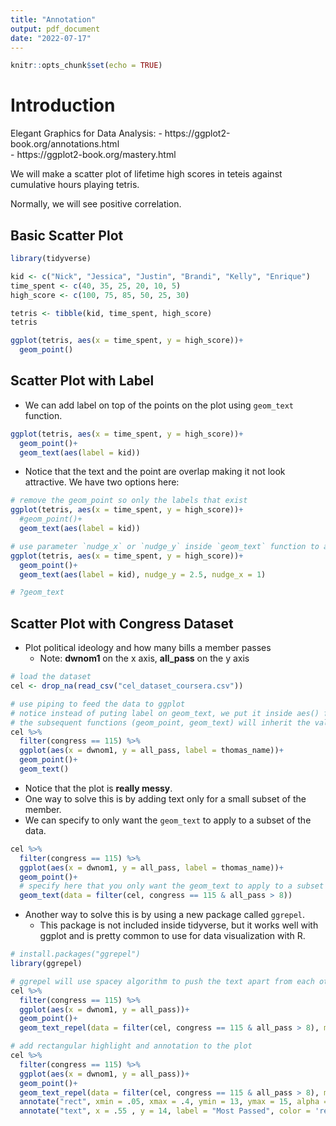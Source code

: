 ```yaml
---
title: "Annotation"
output: pdf_document
date: "2022-07-17"
---
```


```r
knitr::opts_chunk$set(echo = TRUE)
```

# Introduction
Elegant Graphics for Data Analysis: 
- https://ggplot2-book.org/annotations.html  
- https://ggplot2-book.org/mastery.html  

We will make a scatter plot of lifetime high scores in teteis against cumulative hours playing tetris. 

Normally, we will see positive correlation.

## Basic Scatter Plot

```r
library(tidyverse)

kid <- c("Nick", "Jessica", "Justin", "Brandi", "Kelly", "Enrique")
time_spent <- c(40, 35, 25, 20, 10, 5)
high_score <- c(100, 75, 85, 50, 25, 30)

tetris <- tibble(kid, time_spent, high_score)
tetris

ggplot(tetris, aes(x = time_spent, y = high_score))+
  geom_point()

```

## Scatter Plot with Label
- We can add label on top of the points on the plot using `geom_text` function.

```r
ggplot(tetris, aes(x = time_spent, y = high_score))+
  geom_point()+
  geom_text(aes(label = kid))
```

- Notice that the text and the point are overlap making it not look attractive. We have two options here: 
```r
# remove the geom_point so only the labels that exist
ggplot(tetris, aes(x = time_spent, y = high_score))+
  #geom_point()+
  geom_text(aes(label = kid))

# use parameter `nudge_x` or `nudge_y` inside `geom_text` function to adjust the label position
ggplot(tetris, aes(x = time_spent, y = high_score))+
  geom_point()+
  geom_text(aes(label = kid), nudge_y = 2.5, nudge_x = 1)

# ?geom_text
```

## Scatter Plot with Congress Dataset
- Plot political ideology and how many bills a member passes
  - Note: __dwnom1__ on the x axis, __all_pass__ on the y axis
  
```r
# load the dataset
cel <- drop_na(read_csv("cel_dataset_coursera.csv"))

# use piping to feed the data to ggplot
# notice instead of puting label on geom_text, we put it inside aes() function in ggplot. 
# the subsequent functions (geom_point, geom_text) will inherit the values passed to the params inside the original ggplot function.
cel %>% 
  filter(congress == 115) %>%
  ggplot(aes(x = dwnom1, y = all_pass, label = thomas_name))+
  geom_point()+
  geom_text()
```

- Notice that the plot is __really messy__. 
- One way to solve this is by adding text only for a small subset of the member.
- We can specify to only want the `geom_text` to apply to a subset of the data.

```r
cel %>% 
  filter(congress == 115) %>%
  ggplot(aes(x = dwnom1, y = all_pass, label = thomas_name))+
  geom_point()+
  # specify here that you only want the geom_text to apply to a subset of the data
  geom_text(data = filter(cel, congress == 115 & all_pass > 8))
```

- Another way to solve this is by using a new package called `ggrepel`. 
  - This package is not included inside tidyverse, but it works well with ggplot and is pretty common to use for data visualization with R.

```r
# install.packages("ggrepel")
library(ggrepel)

# ggrepel will use spacey algorithm to push the text apart from each other making it more readable
cel %>% 
  filter(congress == 115) %>%
  ggplot(aes(x = dwnom1, y = all_pass))+
  geom_point()+
  geom_text_repel(data = filter(cel, congress == 115 & all_pass > 8), mapping = aes(x = dwnom1, y = all_pass, label = thomas_name))

# add rectangular highlight and annotation to the plot
cel %>% 
  filter(congress == 115) %>%
  ggplot(aes(x = dwnom1, y = all_pass))+
  geom_point()+
  geom_text_repel(data = filter(cel, congress == 115 & all_pass > 8), mapping = aes(x = dwnom1, y = all_pass, label = thomas_name))+
  annotate("rect", xmin = .05, xmax = .4, ymin = 13, ymax = 15, alpha = .2, fill = "red")+
  annotate("text", x = .55 , y = 14, label = "Most Passed", color = 'red')
```
